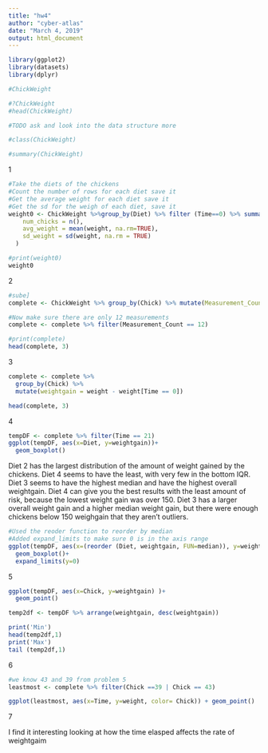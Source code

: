 ---
title: "hw4"
author: "cyber-atlas"
date: "March 4, 2019"
output: html_document
---

```{r}

library(ggplot2)
library(datasets)
library(dplyr)

#ChickWeight

#?ChickWeight
#head(ChickWeight)

#TODO ask and look into the data structure more

#class(ChickWeight)

#summary(ChickWeight)
```
1

```{r}
#Take the diets of the chickens 
#Count the number of rows for each diet save it
#Get the average weight for each diet save it
#Get the sd for the weigh of each diet, save it
weight0 <- ChickWeight %>%group_by(Diet) %>% filter (Time==0) %>% summarize(
    num_chicks = n(),
    avg_weight = mean(weight, na.rm=TRUE),
    sd_weight = sd(weight, na.rm = TRUE)
  ) 

#print(weight0)
weight0

```
2

```{r}

#sube]
complete <- ChickWeight %>% group_by(Chick) %>% mutate(Measurement_Count =n())

#Now make sure there are only 12 measurements
complete <- complete %>% filter(Measurement_Count == 12)

#print(complete)
head(complete, 3)

```

3

```{r}
complete <- complete %>%
  group_by(Chick) %>%
  mutate(weightgain = weight - weight[Time == 0])

head(complete, 3)

```

4

```{r}

tempDF <- complete %>% filter(Time == 21)
ggplot(tempDF, aes(x=Diet, y=weightgain))+
  geom_boxplot()

```

Diet 2 has the largest distribution of the amount of weight gained by the chickens. Diet 4 seems to have the least, with very few in the bottom IQR. Diet 3 seems to have the highest median and have the highest overall weightgain. Diet 4 can give you the best results with the least amount of risk, because the lowest weight gain was over 150. Diet 3 has a larger overall weight gain and a higher median weight gain, but there were enough chickens below 150 weighgain that they aren't outliers.

```{r}

#Used the reoder function to reorder by median
#Added expand_limits to make sure 0 is in the axis range
ggplot(tempDF, aes(x=(reorder (Diet, weightgain, FUN=median)), y=weightgain))+
  geom_boxplot()+ 
  expand_limits(y=0)

```

5

```{r}

ggplot(tempDF, aes(x=Chick, y=weightgain) )+
  geom_point()

temp2df <- tempDF %>% arrange(weightgain, desc(weightgain))

print('Min')
head(temp2df,1)
print('Max')
tail (temp2df,1)
```


6

```{r}
#we know 43 and 39 from problem 5
leastmost <- complete %>% filter(Chick ==39 | Chick == 43)

ggplot(leastmost, aes(x=Time, y=weight, color= Chick)) + geom_point()

```



7

I find it interesting looking at how the time elasped affects the rate of weightgaim
```{r}

```